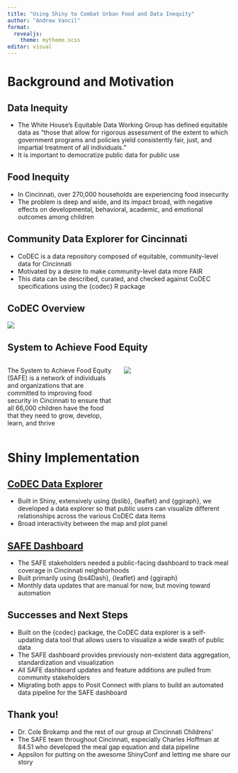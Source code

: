 ```yaml
---
title: "Using Shiny to Combat Urban Food and Data Inequity"
author: "Andrew Vancil"
format:  
  revealjs:
    theme: mytheme.scss
editor: visual
---
```


# Background and Motivation

## Data Inequity

-   The White House’s Equitable Data Working Group has defined equitable data as “those that allow for rigorous assessment of the extent to which government programs and policies yield consistently fair, just, and impartial treatment of all individuals.”
- It is important to democratize public data for public use

## Food Inequity

- In Cincinnati, over 270,000 households are experiencing food insecurity
- The problem is deep and wide, and its impact broad, with negative effects on developmental, behavioral, academic, and emotional outcomes among children

## Community Data Explorer for Cincinnati {background-image=codec_logo.svg background-size="20%" background-position="bottom right"}

-   CoDEC is a data repository composed of equitable, community-level data for Cincinnati
-   Motivated by a desire to make community-level data more FAIR
-   This data can be described, curated, and checked against CoDEC specifications using the {codec} R package

## CoDEC Overview

![](codec_overview_shot.png){fig-align="center"}

## System to Achieve Food Equity

::: columns
::: {.column width="50%"}
The System to Achieve Food Equity (SAFE) is a network of individuals and organizations that are committed to improving food security in Cincinnati to ensure that all 66,000 children have the food that they need to grow, develop, learn, and thrive
:::

::: {.column width="50%"}
![](SAFE_logo.png)
:::

:::

# Shiny Implementation

## [CoDEC Data Explorer](https://geomarker.io/codec/codec_shiny)

- Built in Shiny, extensively using {bslib}, {leaflet} and {ggiraph}, we developed a data explorer so that public users can visualize different relationships across the various CoDEC data items
- Broad interactivity between the map and plot panel

## [SAFE Dashboard](https://grapph.shinyapps.io/safe)

- The SAFE stakeholders needed a public-facing dashboard to track meal coverage in Cincinnati neighborhoods 
- Built primarily using {bs4Dash}, {leaflet} and {ggiraph}
- Monthly data updates that are manual for now, but moving toward automation

## Successes and Next Steps
::: {.incremental}
- Built on the {codec} package, the CoDEC data explorer is a self-updating data tool that allows users to visualize a wide swath of public data
- The SAFE dashboard provides previously non-existent data aggregation, standardization and visualization
- All SAFE dashboard updates and feature additions are pulled from community stakeholders
- Migrating both apps to Posit Connect with plans to build an automated data pipeline for the SAFE dashboard
:::

## Thank you!
- Dr. Cole Brokamp and the rest of our group at Cincinnati Childrens'
- The SAFE team throughout Cincinnati, especially Charles Hoffman at 84.51 who developed the meal gap equation and data pipeline
- Appsilon for putting on the awesome ShinyConf and letting me share our story


